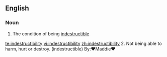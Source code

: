 ==English==

===Noun===
{{en-noun|-}}

# The condition of being [[indestructible]]

[[te:indestructibility]]
[[vi:indestructibility]]
[[zh:indestructibility]]
2. Not being able to harm, hurt or destroy. (indestructible) By:♥Maddie♥